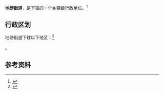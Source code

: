 {{中国乡级行政区|65/01/09/002/000}}

'''地磅街道'''，是{{PRC admin/fullname|65/01/09/002/000|3}}下辖的一个[[乡镇|乡镇]]级行政单位。<ref>{{PRC admin/ref sgc|{{PRC admin/parent|65/01/09/002/000}}}}</ref>

== 行政区划 ==

地磅街道下辖以下地区：<ref>{{PRC admin/ref sgc|65/01/09/002/000}}</ref>

{{PRC admin/children|65/01/09/002/000}}。

== 参考资料 ==

{{reflist}}

{{PRC admin/navcat|65/01/09/002/000}}
{{新疆行政区划小作品}}